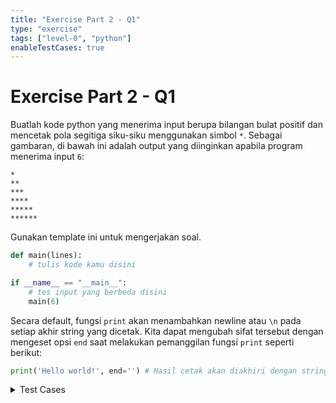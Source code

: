 ```yaml
---
title: "Exercise Part 2 - Q1"
type: "exercise"
tags: ["level-0", "python"]
enableTestCases: true
---
```



# Exercise Part 2 - Q1

Buatlah kode python yang menerima input berupa bilangan bulat positif dan mencetak pola segitiga siku-siku menggunakan simbol `*`. Sebagai gambaran, di bawah ini adalah output yang diinginkan apabila program menerima input `6`:

```
*
**
***
****
*****
******
```

Gunakan template ini untuk mengerjakan soal.

```python
def main(lines):
    # tulis kode kamu disini

if __name__ == "__main__":
    # tes input yang berbeda disini
    main(6)
```

<Alert variant="tip">

Secara default, fungsi `print` akan menambahkan newline atau `\n` pada setiap akhir string yang dicetak. Kita dapat mengubah sifat tersebut dengan mengeset opsi `end` saat melakukan pemanggilan fungsi `print` seperti berikut:

```python
print('Hello world!', end='') # Hasil cetak akan diakhiri dengan string kosong
```

</Alert>

<details>
<summary>Test Cases</summary>

```
input:
6

output:
*
**
***
****
*****
******
```

```
input:
1

output:
*
```

</details>

